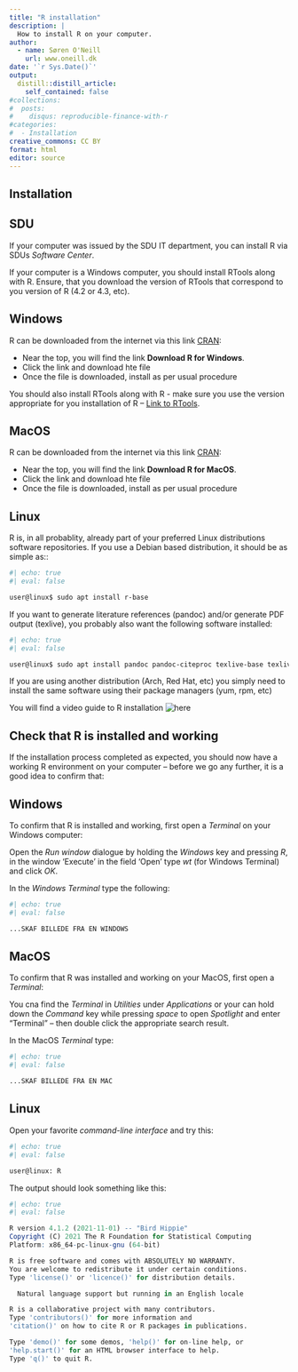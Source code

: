 ```yaml
---
title: "R installation"
description: |
  How to install R on your computer.
author:
  - name: Søren O'Neill
    url: www.oneill.dk
date: '`r Sys.Date()`'
output:
  distill::distill_article:
    self_contained: false
#collections:
#  posts:
#    disqus: reproducible-finance-with-r
#categories:
#  - Installation
creative_commons: CC BY
format: html
editor: source
---
```



## Installation

::: panel-tabset

## SDU

If your computer was issued by the SDU IT department, you can install R via SDUs _Software Center_.

If your computer is a Windows computer, you should install RTools along with R. Ensure, that you download the version of RTools that correspond to you version of R (4.2 or 4.3, etc).

## Windows

R can be downloaded from the internet via this link [CRAN](https://cran.r-project.org/):

-   Near the top, you will find the link **Download R for Windows**.
-   Click the link and download hte file
-   Once the file is downloaded, install as per usual procedure

You should also install RTools along with R - make sure you use the version appropriate for you installation of R -- [Link to RTools](https://cran.r-project.org/bin/windows/Rtools/).

## MacOS

R can be downloaded from the internet via this link [CRAN](https://cran.r-project.org/):

-   Near the top, you will find the link **Download R for MacOS**.
-   Click the link and download hte file
-   Once the file is downloaded, install as per usual procedure

## Linux

R is, in all probablity, already part of your preferred Linux distributions software repositories. If you use a Debian based distribution, it should be as simple as::

```bash
#| echo: true
#| eval: false

user@linux$ sudo apt install r-base

```

If you want to generate literature references (pandoc) and/or generate PDF output (texlive), you probably also want the following software installed:

```bash
#| echo: true
#| eval: false

user@linux$ sudo apt install pandoc pandoc-citeproc texlive-base texlive-extra-utils texlive-font-utils texlive-fonts-recommended texlive-fonts-extra texlive-latex-base texlive-latex-extra texlive-latex-recommended texlive-pictures texlive-pstricks texlive-xetex lmodern texlive-lang-european g++ libxml2-dev libcurl4-openssl-dev libssl-dev 

```

If you are using another distribution (Arch, Red Hat, etc) you simply need to install the same software using their package managers (yum, rpm, etc)
:::

You will find a video guide to R installation  ![here](https://learnr-examples.shinyapps.io/ex-setup-r/#section-install-r)

## Check that R is installed and working

If the installation process completed as expected, you should now have a working R environment on your computer -- before we go any further, it is a good idea to confirm that:

::: panel-tabset

## Windows

To confirm that R is installed and working, first open a *Terminal* on your Windows computer:

Open the *Run window* dialogue by holding the *Windows* key and pressing *R*, in the window 'Execute' in the field 'Open' type *wt* (for Windows Terminal) and click *OK*.

In the *Windows Terminal* type the following:

```bash
#| echo: true
#| eval: false

...SKAF BILLEDE FRA EN WINDOWS
```

## MacOS

To confirm that R was installed and working on your MacOS, first open a *Terminal*:

You cna find the *Terminal* in *Utilities* under *Applications* or your can hold down the *Command* key while pressing *space* to open *Spotlight* and enter "Terminal" -- then double click the appropriate search result.

In the MacOS *Terminal* type:

```bash
#| echo: true
#| eval: false

...SKAF BILLEDE FRA EN MAC
```

## Linux

Open your favorite *command-line interface* and try this:

```bash
#| echo: true
#| eval: false

user@linux: R
```

The output should look something like this:

```r
#| echo: true
#| eval: false

R version 4.1.2 (2021-11-01) -- "Bird Hippie"
Copyright (C) 2021 The R Foundation for Statistical Computing
Platform: x86_64-pc-linux-gnu (64-bit)

R is free software and comes with ABSOLUTELY NO WARRANTY.
You are welcome to redistribute it under certain conditions.
Type 'license()' or 'licence()' for distribution details.

  Natural language support but running in an English locale

R is a collaborative project with many contributors.
Type 'contributors()' for more information and
'citation()' on how to cite R or R packages in publications.

Type 'demo()' for some demos, 'help()' for on-line help, or
'help.start()' for an HTML browser interface to help.
Type 'q()' to quit R.
```
:::

<script src="https://giscus.app/client.js"
        data-repo="sorenoneill/r4phd"
        data-repo-id="R_kgDOJ9etDQ"
        data-category="Announcements"
        data-category-id="DIC_kwDOJ9etDc4CYApF"
        data-mapping="pathname"
        data-strict="0"
        data-reactions-enabled="0"
        data-emit-metadata="0"
        data-input-position="bottom"
        data-theme="cobalt"
        data-lang="en"
        crossorigin="anonymous"
        async>
</script>